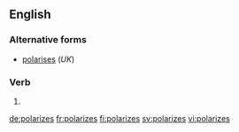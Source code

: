 ==English==

===Alternative forms===
* [[polarises]] (''UK'')

===Verb===
{{head|en|verb form}}

# {{en-third-person singular of|polarize}}

[[de:polarizes]]
[[fr:polarizes]]
[[fi:polarizes]]
[[sv:polarizes]]
[[vi:polarizes]]